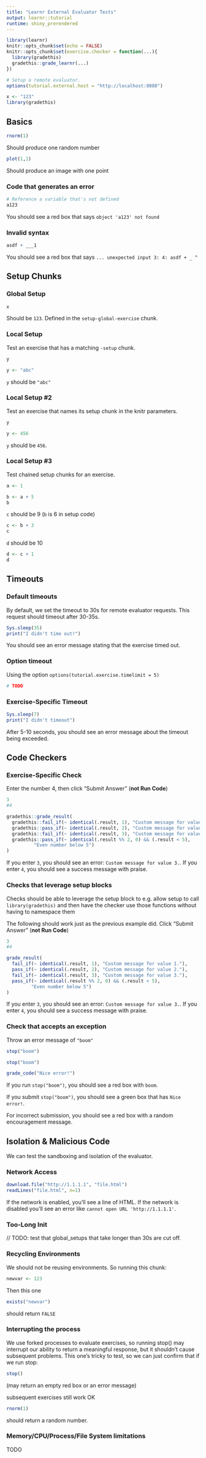 ```yaml
---
title: "Learnr External Evaluator Tests"
output: learnr::tutorial
runtime: shiny_prerendered
---
```


```r
library(learnr)
knitr::opts_chunk$set(echo = FALSE)
knitr::opts_chunk$set(exercise.checker = function(...){
  library(gradethis)
  gradethis::grade_learnr(...)
})
```

```r
# Setup a remote evaluator.
options(tutorial.external.host = "http://localhost:8080")
```

```r
x <- "123"
library(gradethis)
```

## Basics

```r
rnorm(1)
```

Should produce one random number

```r
plot(1,1)
```

Should produce an image with one point

### Code that generates an error

```r
# Reference a variable that's not defined
a123
```

You should see a red box that says `object 'a123' not found`

### Invalid syntax

```r
asdf + ___1
```

You should see a red box that says `... unexpected input 3: 4: asdf + _ ^`

## Setup Chunks

### Global Setup

```r
x
```

Should be `123`. Defined in the `setup-global-exercise` chunk.

### Local Setup

Test an exercise that has a matching `-setup` chunk.

```r
y
```

```r
y <- "abc"
```

`y` should be `"abc"`

### Local Setup #2

Test an exercise that names its setup chunk in the knitr parameters.

```r
y
```

```r
y <- 456
```

`y` should be `456`.

### Local Setup #3

Test chained setup chunks for an exercise.

```r
a <- 1
```

```r
b <- a + 5
b
```

`c` should be 9 (`b` is 6 in setup code)

```r
c <- b + 3
c
```

`d` should be 10

```r
d <- c + 1
d
```

## Timeouts

### Default timeouts

By default, we set the timeout to 30s for remote evaluator requests. This request should timeout after 30-35s.

```r
Sys.sleep(35)
print("I didn't time out!")
```

You should see an error message stating that the exercise timed out.

### Option timeout

Using the option `options(tutorial.exercise.timelimit = 5)`

```r
# TODO
```

### Exercise-Specific Timeout

```r
Sys.sleep(7)
print("I didn't timeout")
```

After 5-10 seconds, you should see an error message about the timeout being exceeded.

## Code Checkers

### Exercise-Specific Check

Enter the number 4, then click "Submit Answer" (**not Run Code**)
```r
3
#4
```
 
```r
gradethis::grade_result(
  gradethis::fail_if(~ identical(.result, 1), "Custom message for value 1."),
  gradethis::pass_if(~ identical(.result, 2), "Custom message for value 2."),
  gradethis::fail_if(~ identical(.result, 3), "Custom message for value 3."),
  gradethis::pass_if(~ identical(.result %% 2, 0) && (.result < 5),
          "Even number below 5")
)
```

If you enter `3`, you should see an error: `Custom message for value 3.`. If you enter `4`, you should see a success message with praise.


### Checks that leverage setup blocks

Checks should be able to leverage the setup block to e.g. allow setup to call `library(gradethis)` and then have the checker use those functions without having to namespace them

The following should work just as the previous example did. Click "Submit Answer" (**not Run Code**)

```r
3
#4
```
 
```r
grade_result(
  fail_if(~ identical(.result, 1), "Custom message for value 1."),
  pass_if(~ identical(.result, 2), "Custom message for value 2."),
  fail_if(~ identical(.result, 3), "Custom message for value 3."),
  pass_if(~ identical(.result %% 2, 0) && (.result < 5),
         "Even number below 5")
)
```

If you enter `3`, you should see an error: `Custom message for value 3.`. If you enter `4`, you should see a success message with praise.

### Check that accepts an exception

Throw an error message of `"boom"`

```r
stop("boom")
```

```r
stop("boom")
```

```r
grade_code("Nice error!")
```

If you run `stop("boom")`, you should see a red box with `boom`.

If you submit `stop("boom")`, you should see a green box that has `Nice error!`.

For incorrect submission, you should see a red box with a random encouragement message.

## Isolation & Malicious Code

We can test the sandboxing and isolation of the evaluator.

### Network Access

```r
download.file("http://1.1.1.1", "file.html")
readLines("file.html", n=1)
```

If the network is enabled, you'll see a line of HTML. If the network is disabled you'll see an error like `cannot open URL 'http://1.1.1.1'`.

### Too-Long Init

// TODO: test that global_setups that take longer than 30s are cut off.

### Recycling Environments

We should not be reusing environments. So running this chunk:

```r
newvar <- 123
```

Then this one

```r
exists("newvar")
```

should return `FALSE`

### Interrupting the process

We use forked processes to evaluate exercises, so running stop() may interrupt our ability to return a meaningful response, but it shouldn't cause subsequent problems. This one's tricky to test, so we can just confirm that if we run stop:

```r
stop()
```

(may return an empty red box or an error message)

subsequent exercises still work OK

```r
rnorm(1)
```

should return a random number.

### Memory/CPU/Process/File System limitations

TODO
